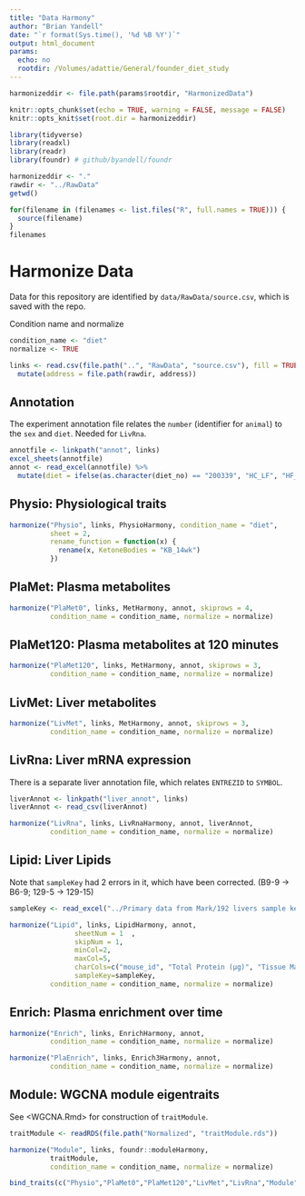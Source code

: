 ```yaml
---
title: "Data Harmony"
author: "Brian Yandell"
date: "`r format(Sys.time(), '%d %B %Y')`"
output: html_document
params:
  echo: no
  rootdir: /Volumes/adattie/General/founder_diet_study
---
```


```r
harmonizeddir <- file.path(params$rootdir, "HarmonizedData")
```

```r
knitr::opts_chunk$set(echo = TRUE, warning = FALSE, message = FALSE)
knitr::opts_knit$set(root.dir = harmonizeddir)
```

```r
library(tidyverse)
library(readxl)
library(readr)
library(foundr) # github/byandell/foundr
```

```r
harmonizeddir <- "."
rawdir <- "../RawData"
getwd()
```

```r
for(filename in (filenames <- list.files("R", full.names = TRUE))) {
  source(filename)
}
filenames
```

# Harmonize Data

Data for this repository are identified by `data/RawData/source.csv`,
which is saved with the repo.

Condition name and normalize

```r
condition_name <- "diet"
normalize <- TRUE
```

```r
links <- read.csv(file.path("..", "RawData", "source.csv"), fill = TRUE) %>%
  mutate(address = file.path(rawdir, address))
```

## Annotation

The experiment annotation file relates the `number` (identifier for `animal`) to the `sex` and `diet`. Needed for `LivRna`.

```r
annotfile <- linkpath("annot", links)
excel_sheets(annotfile)
annot <- read_excel(annotfile) %>%
  mutate(diet = ifelse(as.character(diet_no) == "200339", "HC_LF", "HF_LC"))
```

## Physio: Physiological traits

```r
harmonize("Physio", links, PhysioHarmony, condition_name = "diet",
          sheet = 2,
          rename_function = function(x) {
            rename(x, KetoneBodies = "KB_14wk")
          })
```

## PlaMet: Plasma metabolites

```r
harmonize("PlaMet0", links, MetHarmony, annot, skiprows = 4,
          condition_name = condition_name, normalize = normalize)
```

## PlaMet120: Plasma metabolites at 120 minutes

```r
harmonize("PlaMet120", links, MetHarmony, annot, skiprows = 3,
          condition_name = condition_name, normalize = normalize)
```

## LivMet: Liver metabolites

```r
harmonize("LivMet", links, MetHarmony, annot, skiprows = 3,
          condition_name = condition_name, normalize = normalize)
```

## LivRna: Liver mRNA expression

There is a separate liver annotation file, which relates `ENTREZID` to `SYMBOL`.

```r
liverAnnot <- linkpath("liver_annot", links)
liverAnnot <- read_csv(liverAnnot)
```

```r
harmonize("LivRna", links, LivRnaHarmony, annot, liverAnnot,
          condition_name = condition_name, normalize = normalize)
```

## Lipid: Liver Lipids

Note that `sampleKey` had 2 errors in it, which have been corrected. (B9-9 -> B6-9; 129-5 -> 129-15)

```r
sampleKey <- read_excel("../Primary data from Mark/192 livers sample key.xlsx")
```

```r
harmonize("Lipid", links, LipidHarmony, annot,
                sheetNum = 1  ,
                skipNum = 1,
                minCol=2,
                maxCol=5,
                charCols=c("mouse_id", "Total Protein (µg)", "Tissue Mass (mg)", "strain", "animal", "sex", "condition","Name"),
                sampleKey=sampleKey,
          condition_name = condition_name, normalize = normalize)
```

## Enrich: Plasma enrichment over time

```r
harmonize("Enrich", links, EnrichHarmony, annot,
          condition_name = condition_name, normalize = normalize)
```

```r
harmonize("PlaEnrich", links, Enrich3Harmony, annot,
          condition_name = condition_name, normalize = normalize)
```

## Module: WGCNA module eigentraits

See <WGCNA.Rmd> for construction of `traitModule`.

```r
traitModule <- readRDS(file.path("Normalized", "traitModule.rds"))
```

```r
harmonize("Module", links, foundr::moduleHarmony,
          traitModule,
          condition_name = condition_name, normalize = normalize)
```

```r
bind_traits(c("Physio","PlaMet0","PlaMet120","LivMet","LivRna","Module","Enrich"))
```
